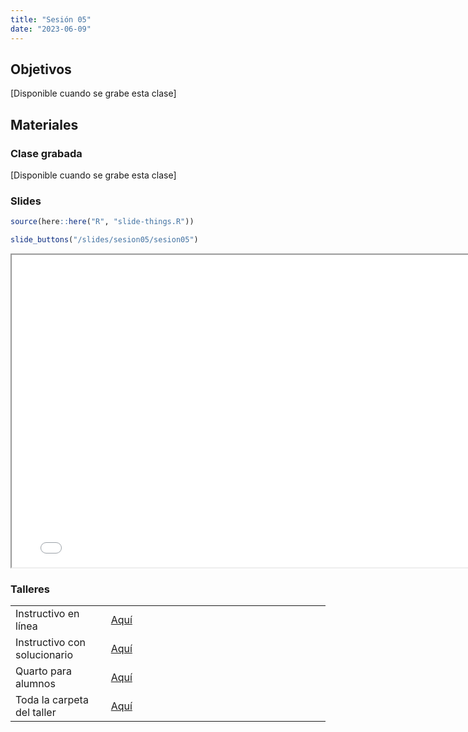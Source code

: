 ```yaml
---
title: "Sesión 05"
date: "2023-06-09"
---
```


## Objetivos

[Disponible cuando se grabe esta clase]


## Materiales

::: {.panel-tabset}

### Clase grabada

[Disponible cuando se grabe esta clase]

### Slides

```r
source(here::here("R", "slide-things.R"))
```

```r
slide_buttons("/slides/sesion05/sesion05")
```

```{=html}
<iframe width="780" height="500" src="../slides/sesion05/sesion05.html" title="Sesión 5 - Análisis Descriptivo con R"></iframe>
```

### Talleres

|                              |                                                                                  |
|----------------------|--------------------------------------------------|
| Instructivo en línea         | [Aquí](../taller/taller05/taller05_instructivo.html)                                                 |
| Instructivo con solucionario | [Aquí](../taller/taller05/taller05_instructivo_sol.html)                                                                       |
| Quarto para alumnos          | [Aquí](../taller/taller05/taller05_alumno.qmd)                                                                       |
| Toda la carpeta del taller   | [Aquí](https://drive.google.com/drive/folders/1u5BxnIIDTEF4MNqJJQv_QE8-RVoqgxrk) |

:::

